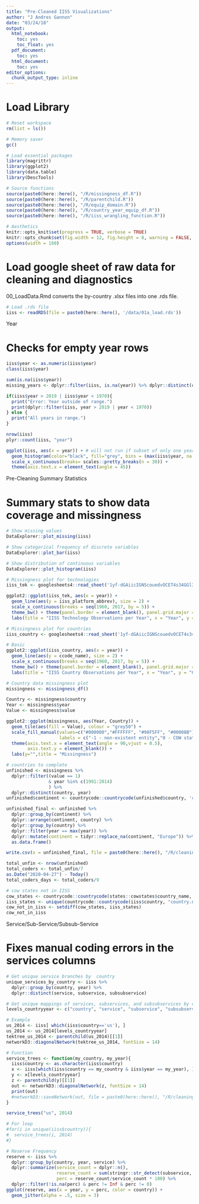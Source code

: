 ```yaml
---
title: "Pre-Cleaned IISS Visualizations"
author: "J Andres Gannon"
date: "03/24/18"
output:
  html_notebook:
    toc: yes
    toc_float: yes
  pdf_document:
    toc: yes
  html_document:
    toc: yes
editor_options:
  chunk_output_type: inline
---
```

<style>
    body .main-container {
        max-width: 100%;
    }
</style>

# Load Library
```r
# Reset workspace
rm(list = ls())

# Memory saver
gc()

# Load essential packages
library(magrittr)
library(ggplot2)
library(data.table)
library(DescTools)

# Source functions
source(paste0(here::here(), "/R/missingness_df.R"))
source(paste0(here::here(), "/R/parentchild.R"))
source(paste0(here::here(), "/R/equip_domain.R"))
source(paste0(here::here(), "/R/country_year_equip_df.R"))
source(paste0(here::here(), "/R/iiss_wrangling_function.R"))

# Aesthetics
knitr::opts_knit$set(progress = TRUE, verbose = TRUE)
knitr::opts_chunk$set(fig.width = 12, fig.height = 8, warning = FALSE, message = FALSE, cache = TRUE)
options(width = 160)
```

# Load google sheet of raw data for cleaning and diagnostics
00_LoadData.Rmd converts the by-country .xlsx files into one .rds file.
```r
# Load .rds file
iiss <- readRDS(file = paste0(here::here(), '/data/01a_load.rds'))
```

################################ Year
# Checks for empty year rows
```r
iiss$year <- as.numeric(iiss$year)
class(iiss$year)

sum(is.na(iiss$year))
missing_years <- dplyr::filter(iiss, is.na(year)) %>% dplyr::distinct(country, year)

if(iiss$year > 2019 | iiss$year < 1970){
  print("Error: Year outside of range.")
  print(dplyr::filter(iiss, year > 2019 | year < 1970))
} else {
  print("All years in range.")
}

nrow(iiss)
plyr::count(iiss, "year")

ggplot(iiss, aes(x = year)) + # will not run if subset of only one year.
  geom_histogram(color="black", fill="grey", bins = (max(iiss$year, na.rm = TRUE) - min(iiss$year, na.rm = TRUE))) +
  scale_x_continuous(breaks= scales::pretty_breaks(n = 30)) +
  theme(axis.text.x = element_text(angle = 45))
```

################################ Pre-Cleaning Summary Statistics
# Summary stats to show data coverage and missingness
```r
# Show missing values
DataExplorer::plot_missing(iiss)
```

```r
# Show categorical frequency of discrete variables
DataExplorer::plot_bar(iiss)
```

```r
# Show distribution of continuous variables
DataExplorer::plot_histogram(iiss)
```

```r
# Missingness plot for technologies
iiss_tek <- googlesheets4::read_sheet('1yf-dGAiicIGNScouedvOCET4s34GGl3OelXrgOPWq8g', sheet = "iiss_platforms")

ggplot2::ggplot(iiss_tek, aes(x = year)) +
  geom_line(aes(y = iiss_platform_abbrev), size = 2) +
  scale_x_continuous(breaks = seq(1960, 2017, by = 5)) +
  theme_bw() + theme(panel.border = element_blank(), panel.grid.major = element_blank(), panel.grid.minor = element_blank(), axis.line = element_line(colour = "black"), axis.text.y = element_blank()) +
  labs(title = "IISS Technology Observations per Year", x = "Year", y = "Tek", yShowTickLabel = FALSE)
```

```r
# Missingness plot for countries
iiss_country <- googlesheets4::read_sheet('1yf-dGAiicIGNScouedvOCET4s34GGl3OelXrgOPWq8g', sheet = "iiss_countries")

# Basic
ggplot2::ggplot(iiss_country, aes(x = year)) +
  geom_line(aes(y = ccode_name), size = 2) +
  scale_x_continuous(breaks = seq(1960, 2017, by = 5)) +
  theme_bw() + theme(panel.border = element_blank(), panel.grid.major = element_blank(), panel.grid.minor = element_blank(), axis.line = element_line(colour = "black"), axis.text.y = element_blank()) +
  labs(title = "IISS Country Observations per Year", x = "Year", y = "Country", yShowTickLabel = FALSE)

# Country data missingness plot
missingness <- missingness_df()

Country <- missingness$country
Year <- missingness$year
Value <- missingness$value

ggplot2::ggplot(missingness, aes(Year, Country)) +
  geom_tile(aes(fill = Value), colour = "grey50") +
  scale_fill_manual(values=c("#000000","#FFFFFF", "#98F5FF", "#00008B"),
                    labels = c("-1 - non-existent entity","0 - COW state without IISS data","1 - COW state with IISS data","2 - COW stated with coded IISS data")) +
  theme(axis.text.x = element_text(angle = 90,vjust = 0.5),
        axis.text.y = element_blank()) +
  labs(y="",title = "Missingness")
```

```r
# countries to complete
unfinished <- missingness %>%
  dplyr::filter((value == 1)
                & year %in% c(1991:2014)
                ) %>%
  dplyr::distinct(country, year) 
unfinished$continent <- countrycode::countrycode(unfinished$country, 'country.name', 'continent')

unfinished_final <- unfinished %>% 
  dplyr::group_by(continent) %>% 
  dplyr::arrange(continent, country) %>% 
  dplyr::group_by(country) %>% 
  dplyr::filter(year == max(year)) %>% 
  dplyr::mutate(continent = tidyr::replace_na(continent, "Europe")) %>% 
  as.data.frame()

write.csv(x = unfinished_final, file = paste0(here::here(), "/R/cleaning/unfinished_country_years.csv"))

total_unfin <- nrow(unfinished)
total_coders <- total_unfin/7
as.Date("2020-04-27") - Today() 
total_coders_days <- total_coders/9
```

```r
# cow states not in IISS
cow_states <- countrycode::countrycode(states::cowstates$country_name, "country.name", "country.name")
iiss_states <- unique(countrycode::countrycode(iiss$country, "country.name", "country.name"))
cow_not_in_iiss <- setdiff(cow_states, iiss_states)
cow_not_in_iiss
```

################################ Service/Sub-Service/Subsub-Service
# Fixes manual coding errors in the services columns
```r
# Get unique service branches by  country
unique_services_by_country <- iiss %>%
  dplyr::group_by(country, year) %>%
  dplyr::distinct(service, subservice, subsubservice)

# Get unique mappings of services, subservices, and subsubservices by country
levels_countryyear <- c("country", "service", "subservice", "subsubservice")

# Example
us_2014 <- iiss[ which(iiss$country=='us'), ]
us_2014 <- us_2014[levels_countryyear]
tektree_us_2014 <- parentchild(us_2014)[[1]]
networkD3::diagonalNetwork(tektree_us_2014, fontSize = 14)

# Function
service_trees <- function(my_country, my_year){
  iiss$country <- as.character(iiss$country)
  x <- iiss[which(iiss$country == my_country & iiss$year == my_year), ]
  y <- x[levels_countryyear]
  z <- parentchild(y)[[1]]
  out <- networkD3::diagonalNetwork(z, fontSize = 14)
  print(out)
  #networkD3::saveNetwork(out, file = paste0(here::here(), "/R/cleaning/", my_country, "_", my_year, "_network"), selfcontained = TRUE)
}

service_trees("us", 2014)

# For loop
#for(i in unique(iiss$country)){
#  service_trees(i, 2014)
#}

# Reserve Frequency
reserve <- iiss %>%
  dplyr::group_by(country, year, service) %>%
  dplyr::summarize(service_count = dplyr::n(),
                   reserve_count = sum(stringr::str_detect(subservice, "reserve")),
                   perc = reserve_count/service_count * 100) %>%
  dplyr::filter(!is.na(perc) & perc != Inf & perc != 0)
ggplot(reserve, aes(x = year, y = perc, color = country)) +
  geom_jitter(alpha = .5, size = 3)
```
